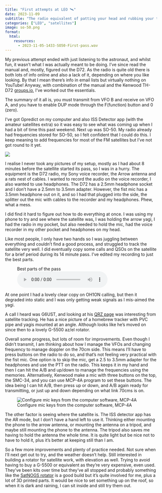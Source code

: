 ```yaml
---
title: "First attempts at LEO 🛰️"
date: 2023-11-09
subtitle: "The radio equivalent of patting your head and rubbing your tummy. Whilst using the radio."
categories: ["LEO", "satellites"]
image: so-50.png
format:
  html:
    resources:
      - 2023-11-05-1433-SO50-First-pass.wav
---
```


My previous attempt ended with just listening to the astronaut, and whilst fun, it wasn’t what I was actually meant to be doing. I’ve since read the manual and, mostly, figured out the D72. As the radio is quite old there is both lots of info online and also a lack of it, depending on where you like looking. By that I mean there’s info in email lists but virtually nothing on YouTube! Anyway, with combination of the manual and the Kenwood TH-D72 [groups.io](https://kenwood-radios.groups.io/g/TH-D72/topics), I’ve worked out the essentials.

The summary of it all is, you must transmit from VFO B and receive on VFO A, and you have to enable DUP mode through the F(function) button and 0 (zero).

I’ve got Gpredict on my computer and also ISS Detector app (with the amateur satellites extra) so it was easy to see what was coming up when I had a bit of time this past weekend. Next up was SO-50. My radio already had frequencies stored for SO-50, so I felt confident that I could do this. I keep meaning to add frequencies for most of the FM satellites but I’ve not got round to it yet.

![](image0-768x1024.jpeg)

I realise I never took any pictures of my setup, mostly as I had about 8 minutes before the satellite started its pass, so I was in a hurry. The equipment is the D72 radio, my Sony voice recorder, the Arrow antenna and a rats nest of cables. I wanted to record the audio on the voice recorder, I also wanted to use headphones. The D72 has a 2.5mm headphone socket and I don’t have a 2.5mm to 3.5mm adapter. However, the fist mic has a 3.5mm headphone out on it, and so I had that plugged into the side, the splitter out the mic with cables to the recorder and my headphones. Phew, what a mess.

I did find it hard to figure out how to do everything at once. I was using my phone to try and see where the satellite was, I was holding the arrow yagi, I had the radio in my pocket, but also needed to hold the mic, had the voice recorder in my other pocket and headphones on my head.

Like most people, I only have two hands so I was juggling between everything and couldn’t find a good process, and struggled to track the satellite very well. I did eventually copy some calls and QSOs on the satellite for a brief period during its 14 minute pass. I’ve edited my recording to just the best parts.

<figure>
<figcaption>Best parts of the pass</figcaption>
<audio controls src="2023-11-05-1433-SO50-First-pass.wav">
        Your browser does not support the
        <code>audio</code> element.
</audio>
</figure>

At one point I had a lovely clear copy on OH1ON calling, but then it degraded into static and I was only getting weak signals as I mis-aimed the yagi.

A call I heard was G6UST, and looking at his [QRZ page](https://www.qrz.com/db/G6UST) was interesting from satellite tracking. He has a nice picture of a homebrew tracker with PVC pipe and yagis mounted at an angle. Although looks like he’s moved on since then to a lovely G-5500 az/el rotator.

Overall some progress, but lots of room for improvements. Even though I didn’t transmit, I am thinking about how I manage the VFOs and changing frequency to manage doppler on the 70cm side. This means I’ll have to press buttons on the radio to do so, and that’s not feeling very practical with the fist mic. One option is to skip the mic, get a 2.5 to 3.5mm adapter for the headphones and use the PTT on the radio. This keeps it in my hand and then I can hit the A/B and up/down to manage the frequencies using the memories. Alternatively, Kenwood make a mic with three buttons on the top, the SMC-34, and you can use MCP-4A program to set these buttons. The idea being I can hit A/B, then press up or down, and A/B again ready for transmitting, or just up and down depending on what link 70cms is on.

![Configure mic keys from the computer software, MCP-4A](mcp-4a.png)

The other factor is seeing where the satellite is. The ISS detector app has the AR mode, but I don’t have a hand left to use it. Thinking either mounting the phone to the arrow antenna, or mounting the antenna on a tripod, and maybe still mounting the phone to the antenna. The tripod also saves me having to hold the antenna the whole time. It is quite light but be nice not to have to hold it, plus it’s better at keeping still than I am.

So a few more improvements and plenty of practice needed. Not sure when I’ll next get out to try, and the weather doesn’t help. Still interested in building a rotator for satellite work, with elevation as well. Trying to avoid having to buy a G-5500 or equivalent as they’re very expensive, even used. They’ve been kits over time but they’ve all stopped and probably something like the [SatNOGS rotator](https://wiki.satnogs.org/SatNOGS_Rotator_v3) is a good build but it’s quite involved for me, plus a lot of 3D printed parts. It would be nice to set something up on the roof, so when it is dark and raining, I can sit inside and still try them out.
